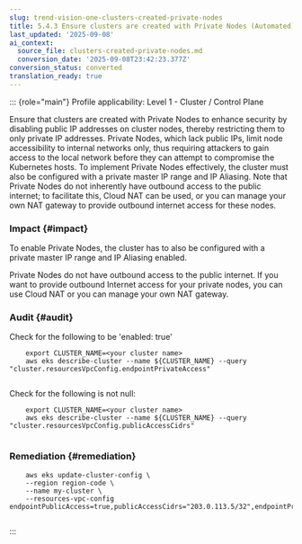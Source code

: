 ```yaml
---
slug: trend-vision-one-clusters-created-private-nodes
title: 5.4.3 Ensure clusters are created with Private Nodes (Automated)
last_updated: '2025-09-08'
ai_context:
  source_file: clusters-created-private-nodes.md
  conversion_date: '2025-09-08T23:42:23.377Z'
conversion_status: converted
translation_ready: true
---
```


::: {role="main"}
Profile applicability: Level 1 - Cluster / Control Plane

Ensure that clusters are created with Private Nodes to enhance security by disabling public IP addresses on cluster nodes, thereby restricting them to only private IP addresses. Private Nodes, which lack public IPs, limit node accessibility to internal networks only, thus requiring attackers to gain access to the local network before they can attempt to compromise the Kubernetes hosts. To implement Private Nodes effectively, the cluster must also be configured with a private master IP range and IP Aliasing. Note that Private Nodes do not inherently have outbound access to the public internet; to facilitate this, Cloud NAT can be used, or you can manage your own NAT gateway to provide outbound internet access for these nodes.

### Impact {#impact}

To enable Private Nodes, the cluster has to also be configured with a private master IP range and IP Aliasing enabled.

Private Nodes do not have outbound access to the public internet. If you want to provide outbound Internet access for your private nodes, you can use Cloud NAT or you can manage your own NAT gateway.

### Audit {#audit}

Check for the following to be 'enabled: true'

``` codeblock
    export CLUSTER_NAME=<your cluster name>
    aws eks describe-cluster --name ${CLUSTER_NAME} --query "cluster.resourcesVpcConfig.endpointPrivateAccess"
   
```

Check for the following is not null:

``` codeblock
    export CLUSTER_NAME=<your cluster name>
    aws eks describe-cluster --name ${CLUSTER_NAME} --query "cluster.resourcesVpcConfig.publicAccessCidrs"
   
```

### Remediation {#remediation}

``` codeblock
    aws eks update-cluster-config \
    --region region-code \
    --name my-cluster \
    --resources-vpc-config endpointPublicAccess=true,publicAccessCidrs="203.0.113.5/32",endpointPrivateAccess=true
   
```
:::
